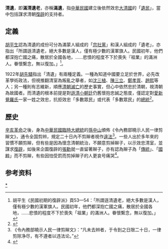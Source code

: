 '''清遺'''，即'''滿清遺老'''，亦稱'''滿遺'''，指[[中華民國|中華民國]]建立後依然效忠[[大清國|大清國]]的「[[遺民|遺民]]」，當中包括謀求清朝[[復辟|復辟]]的支持者。

==定義==
[[胡平生|胡平生]]認為清遺的成份可分為滿蒙人組成的「[[宗社党|宗社黨]]」和漢人組成的「遺老」，亦指出「所謂遜清遺老，絕大多數是漢人，僅有極少數的漢軍旗人。民國初年，他們都深抱亡國之痛，散居於全國各地，……悲憤的程度不下於喪失『祖業』的滿洲人。眷懷繫念，無以復加。」<ref>胡平生《民國初期的復辟派》頁53—54：「所謂遜清遺老，絕大多數是漢人，僅有極少數的漢軍旗人。民國初年，他們都深抱亡國之痛，散居於全國各地，……悲憤的程度不下於喪失「祖業」的滿洲人。眷懷繫念，無以復加。」</ref>。

1922年[[胡先驌|胡先驌]]指出「清遺」有兩種定義。一種為知道中國要立足於世界，必先改革學術政法，但視推翻清室為叛亂之舉者，如[[沈三植|沈三植]]、[[陳三立|陳三立]]、[[鄭孝胥|鄭孝胥]]、[[趙熙|趙熙]]等人；另一種則有志維新，順應[[清朝滅亡|清朝滅亡]]的歷史事實，但心中依然忠於清朝，視清朝為故國者。而清遺的根本前提是對[[遜清小朝廷|遜清小朝廷]]仍舊懷抱忠誠之態度，僅認定對[[爱新觉罗氏|愛新覺羅氏]]一家一姓之效忠，抗拒效忠「多數眾民」或代表「多數眾民」的[[總統|總統]]<ref name="敵國">{{Cite web |url=http://110.81.153.254/merger.ishare.down.sina.com.cn/8569647.pdf?ssig=J8hf9G1bdj&Expires=1398614400&KID=sina,ishare&fn=%E6%B0%91%E5%9B%BD%E4%B9%83%E6%95%8C%E5%9B%BD%E4%B9%9F.pdf&corp=1 |title=《民國乃敵國也——清遺民與中國近代政治文化的轉變》 |access-date=2014-04-26 |archive-date=2014-04-26 |archive-url=https://web.archive.org/web/20140426232449/http://110.81.153.254/merger.ishare.down.sina.com.cn/8569647.pdf?ssig=J8hf9G1bdj&Expires=1398614400&KID=sina,ishare&fn=%E6%B0%91%E5%9B%BD%E4%B9%83%E6%95%8C%E5%9B%BD%E4%B9%9F.pdf&corp=1 |dead-url=yes }}</ref>。

==歷史==
[[辛亥革命|辛亥革命]]之後，身為[[中華民國|中華民國]][[臨時大總統|臨時大總統]]的[[孫中山|孫中山]]頒佈《令內務部曉示人民一律剪辮文》，通令全国剪辫，規定二十日內不剪辮者視作[[違法|違法]]<ref>《令內務部曉示人民一律剪辮文》：“凡未去辫者，于令到之日限二十日，一律剪除净尽，有不遵者以违法论。”</ref>。一些人出於多年來的習慣不願剪辮，但有些是因為懷念清朝統治，不願意剪掉辮子，以示效忠清室，並謀求[[復辟|復辟]]，如後來企圖復辟的[[張勳|張勳]]就一直留著辮子，亦有認為辮子為「[[傳統|傳統]]」、「[[國粹|國粹]]」而不剪辮，有些因怕受罰而剪掉辮子的人更哀号痛哭<ref name="南昌">{{cite web |title=1911年满清王朝被推翻南昌掀起剪辫运动 |url=http://www.jxcbw.cn/wenhua/keji/20130801/20964.html |website=江西晨报网 |archiveurl=https://web.archive.org/web/20140426232250/http://www.jxcbw.cn/wenhua/keji/20130801/20964.html |archivedate=2014-04-26 |date=2013-08-01}}</ref>。

==参考资料==
{{reflist}}
[[Category:清遗民|*]]